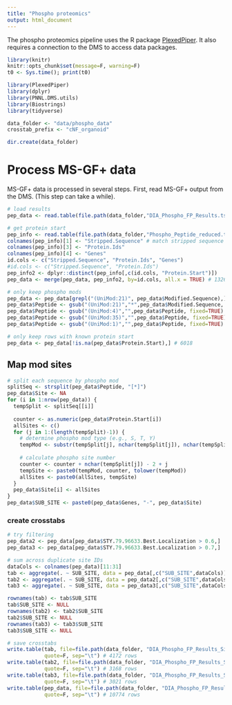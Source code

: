 ```yaml
---
title: "Phospho proteomics"
output: html_document
---
```


The phospho proteomics pipeline uses the R package [PlexedPiper](https://github.com/vladpetyuk/PlexedPiper). It also requires a connection to the DMS to access data packages.

```r
library(knitr)
knitr::opts_chunk$set(message=F, warning=F)
t0 <- Sys.time(); print(t0)
```

```r
library(PlexedPiper)
library(dplyr)
library(PNNL.DMS.utils)
library(Biostrings)
library(tidyverse)

data_folder <- "data/phospho_data"
crosstab_prefix <- "cNF_organoid"

dir.create(data_folder)
```

# Process MS-GF+ data

MS-GF+ data is processed in several steps. First, read MS-GF+ output from the DMS. (This step can take a while).

```r
# load results
pep_data <- read.table(file.path(data_folder,"DIA_Phospho_FP_Results.tsv"), sep="\t", header = TRUE) # 13625

# get protein start
pep_info <- read.table(file.path(data_folder,"Phospho_Peptide_reduced.txt"), sep="\t", header = TRUE)
colnames(pep_info)[1] <- "Stripped.Sequence" # match stripped sequence colname in other file
colnames(pep_info)[3] <- "Protein.Ids"
colnames(pep_info)[4] <- "Genes"
id.cols <- c("Stripped.Sequence", "Protein.Ids", "Genes")
#id.cols <- c("Stripped.Sequence", "Protein.Ids")
pep_info2 <- dplyr::distinct(pep_info[,c(id.cols, "Protein.Start")])
pep_data <- merge(pep_data, pep_info2, by=id.cols, all.x = TRUE) # 13265

# only keep phospho mods
pep_data <- pep_data[grepl("(UniMod:21)", pep_data$Modified.Sequence),] # 12244
pep_data$Peptide <- gsub("(UniMod:21)","*",pep_data$Modified.Sequence, fixed=TRUE)
pep_data$Peptide <- gsub("(UniMod:4)","",pep_data$Peptide, fixed=TRUE)
pep_data$Peptide <- gsub("(UniMod:35)","",pep_data$Peptide, fixed=TRUE)
pep_data$Peptide <- gsub("(UniMod:1)","",pep_data$Peptide, fixed=TRUE)

# only keep rows with known protein start
pep_data <- pep_data[!is.na(pep_data$Protein.Start),] # 6018
```


## Map mod sites
```r
# split each sequence by phospho mod
splitSeq <- strsplit(pep_data$Peptide, "[*]")
pep_data$Site <- NA
for (i in 1:nrow(pep_data)) {
  tempSplit <- splitSeq[[i]]
  
  counter <- as.numeric(pep_data$Protein.Start[i])
  allSites <- c()
  for (j in 1:(length(tempSplit)-1)) {
    # determine phospho mod type (e.g., S, T, Y)
    tempMod <- substr(tempSplit[j], nchar(tempSplit[j]), nchar(tempSplit[j]))
  
    # calculate phospho site number
    counter <- counter + nchar(tempSplit[j]) - 2 + j
    tempSite <- paste0(tempMod, counter, tolower(tempMod))
    allSites <- paste0(allSites, tempSite)
  }
  pep_data$Site[i] <- allSites
}
pep_data$SUB_SITE <- paste0(pep_data$Genes, "-", pep_data$Site)
```

### create crosstabs
``` r
# try filtering
pep_data2 <- pep_data[pep_data$STY.79.96633.Best.Localization > 0.6,]
pep_data3 <- pep_data[pep_data$STY.79.96633.Best.Localization > 0.7,]

# sum across duplicate site IDs
dataCols <- colnames(pep_data)[11:31]
tab <- aggregate(. ~ SUB_SITE, data = pep_data[,c("SUB_SITE",dataCols)], sum) # 4172
tab2 <- aggregate(. ~ SUB_SITE, data = pep_data2[,c("SUB_SITE",dataCols)], sum) # 3168
tab3 <- aggregate(. ~ SUB_SITE, data = pep_data3[,c("SUB_SITE",dataCols)], sum) # 3021

rownames(tab) <- tab$SUB_SITE
tab$SUB_SITE <- NULL
rownames(tab2) <- tab2$SUB_SITE
tab2$SUB_SITE <- NULL
rownames(tab3) <- tab3$SUB_SITE
tab3$SUB_SITE <- NULL

# save crosstabs
write.table(tab, file=file.path(data_folder, "DIA_Phospho_FP_Results_SiteID.txt"),
            quote=F, sep="\t") # 4172 rows
write.table(tab2, file=file.path(data_folder, "DIA_Phospho_FP_Results_SiteID_minBest0.6.txt"),
            quote=F, sep="\t") # 3168 rows
write.table(tab3, file=file.path(data_folder, "DIA_Phospho_FP_Results_SiteID_minBest0.7.txt"),
            quote=F, sep="\t") # 3021 rows
write.table(pep_data, file=file.path(data_folder, "DIA_Phospho_FP_Results_SiteID_beforeSum.txt"),
            quote=F, sep="\t") # 10774 rows
```


